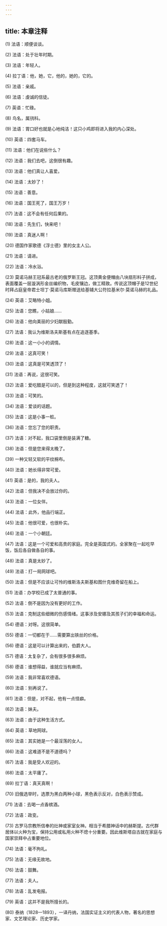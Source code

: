 ```yaml
---
---
---
```

title: 本章注释
---




(1) 法语：顺便谈谈。

(2) 法语：处于壮年时期。

(3) 法语：年轻人。

(4) 拉丁语：他，她，它，他的，她的，它的。

(5) 法语：亲戚。

(6) 法语：虔诚的信徒。

(7) 英语：忙碌。

(8) 鸟名，属鸻科。

(9) 法语：胃口好也就是心地纯洁！这只小鸡即将进入我的内心深处。

(10) 英语：四套马车。

(11) 法语：他们在说些什么？

(12) 法语：我们去吧，这倒很有趣。

(13) 法语：他们真让人喜爱。

(14) 法语：太妙了！

(15) 法语：善意。

(16) 法语：国王死了，国王万岁！

(17) 法语：这不会有任何后果的。

(18) 法语：先生们，快来吧！

(19) 法语：真迷人啊！

(20) 德国作家歌德《浮士德》里的女主人公。

(21) 法语：请进。

(22) 法语：冷水浴。

(23) 莫诺马赫王冠系最古老的俄罗斯王冠。这顶黄金便帽由八块扇形料子拼成，表面覆盖一层漩涡形金丝编织物，毛皮镶边，做工精致。传说这顶帽子是12世纪时拜占庭皇帝君士坦丁·莫诺马库斯赠送给基辅大公符拉基米尔·莫诺马赫的礼品。

(24) 英语：艾略特小姐。

(25) 法语：您瞧，小姑娘……

(26) 法语：他向美丽的少妇献殷勤。

(27) 法语：我认为维斯洛夫斯基有点在追逐基季。

(28) 法语：这一小小的调情。

(29) 法语：这真可笑！

(30) 法语：这真是可笑透顶了！

(31) 法语：再说，这很可笑。

(32) 法语：爱吃醋是可以的，但是到这种程度，这就可笑透了！

(33) 法语：可笑的。

(34) 法语：爱谈的话题。

(35) 法语：这是小事一桩。

(36) 法语：您忘了您的职责。

(37) 法语：对不起，我口袋里倒是装满了糖。

(38) 法语：但是您来得太晚了。

(39) 一种又轻又软的平纹棉布。

(40) 法语：她长得非常可爱。

(41) 英语：是的，我的夫人。

(42) 法语：但我决不会放过你的。

(43) 法语：一位女伴。

(44) 法语：此外，他品行端正。

(45) 法语：他很可爱，也很朴实。

(46) 法语：一个小朝廷。

(47) 法语：这是一个可爱和高贵的家庭。完全是英国式的。全家聚在一起吃早饭，饭后各自做各自的事。

(48) 法语：真是太妙了。

(49) 法语：打一局网球吧。

(50) 法语：但是不应该让可怜的维斯洛夫斯基和图什克维奇留在船上。

(51) 法语：办学校已成了太普通的事。

(52) 法语：倒不是因为没有更好的工作。

(53) 法语：克制这些细微的伤感情绪。这事涉及安娜及其孩子们的幸福和命运。

(54) 德语：对呀。这很简单。

(55) 德语：一切都在于……需要算出铁丝的价格。

(56) 德语：这是可以计算出来的，伯爵大人。

(57) 德语：太复杂了，会有很多很多麻烦。

(58) 德语：谁想得益，谁就应当有麻烦。

(59) 法语：我非常喜欢德语。

(60) 法语：别再说了。

(61) 法语：但是，对不起，他有一点怪癖。

(62) 法语：妹夫。

(63) 法语：由于这种生活方式。

(64) 英语：草地网球。

(65) 法语：其实她是一个最淫荡的女人。

(66) 法语：这难道不是不道德吗？

(67) 法语：我是受人欢迎的。

(68) 法语：太平庸了。

(69) 拉丁语：真天真啊！

(70) 旧俄选举时，选票为黑白两种小球，黑色表示反对，白色表示赞成。

(71) 法语：去喝一点香槟酒。

(72) 法语：政变。

(73) 古罗马宗教所信奉的灶神或家室女神。相当于希腊神话中的赫斯提。古代群居体以火种为宝，保持公用或私用火种不熄十分重要。因此维斯塔自古就在家庭与国家崇拜中占重要地位。

(74) 法语：毫不拘礼。

(75) 法语：无缘无故地。

(76) 法语：鼓舞。

(77) 法语：夫人。

(78) 法语：乱发电报。

(79) 英语：这并不是我所擅长的。

(80) 泰纳（1828—1893），一译丹纳，法国实证主义的代表人物，著名的思想家、文艺理论家、历史学家。
